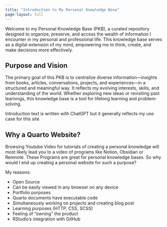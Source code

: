 ```yaml
---
title: "Introduction to My Personal Knowledge Base"
page-layout: full
---
```



Welcome to my Personal Knowledge Base (PKB), a curated repository designed to organize, preserve, and access the wealth of information I encounter in my personal and professional life. This knowledge base serves as a digital extension of my mind, empowering me to think, create, and make decisions more effectively.

## Purpose and Vision
The primary goal of this PKB is to centralize diverse information—insights from books, articles, conversations, projects, and experiences—in a structured and meaningful way. It reflects my evolving interests, skills, and understanding of the world. Whether exploring new ideas or revisiting past learnings, this knowledge base is a tool for lifelong learning and problem-solving.


:::{.callout-note}
Introduction text is written with ChatGPT but it generally reflects my use case for this site 
:::

## Why a Quarto Website?

Browsing Youtube Video for tutorials of creating a personal knowledge will most likely lead you to a video of programs like Notion, Obsidian or Remnote. 
These Programs are great for personal knowledge bases. So why would I end up creating a personal website for such a purpose? 

My reasons: 

- Open Source
- Can be easily viewed in any browser on any device 
- Portfolio purposes
- Quarto documents have executable code
- Simultaneously working on projects and creating blog post 
- Learning purposes (HTTP, CSS, SCSS)
- Feeling of "owning" the product
- RStudio's integration with GitHub


